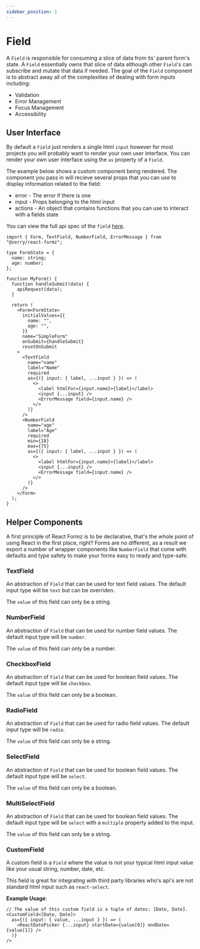 ```yaml
---
sidebar_position: 1
---
```


# Field

A `Field` is responsible for consuming a slice of data from its' parent form's state. A `Field` essentially _owns_ that slice of data
although other `Field`'s can subscribe and mutate that data if needed. The goal of the `Field` component is to abstract away all of the complexities of dealing with form inputs including:

- Validation
- Error Management
- Focus Management
- Accessibility

## User Interface

By default a `Field` just renders a single html `input` however for most projects you will probably want to render your own user interface. You can render your own user interface using the `as` property of a `Field`.

The example below shows a custom component being rendered. The component you pass in will recieve several props that you can use to display information related to the field:

- error - The error if there is one
- input - Props belonging to the html input
- actions - An object that contains functions that you can use to interact with a fields state

You can view the full api spec of the `field` [here](/docs/api/field).

```tsx
import { Form, TextField, NumberField, ErrorMessage } from "@zerry/react-formz";

type FormState = {
  name: string;
  age: number;
};

function MyForm() {
  function handleSubmit(data) {
    apiRequest(data);
  }

  return (
    <Form<FormState>
      initialValues={{
        name: "",
        age: "",
      }}
      name="SimpleForm"
      onSubmit={handleSubmit}
      resetOnSubmit
    >
      <TextField
        name="name"
        label="Name"
        required
        as={({ input: { label, ...input } }) => (
          <>
            <label htmlFor={input.name}>{label}</label>
            <input {...input} />
            <ErrorMessage field={input.name} />
          </>
        )}
      />
      <NumberField
        name="age"
        label="Age"
        required
        min={18}
        max={75}
        as={({ input: { label, ...input } }) => (
          <>
            <label htmlFor={input.name}>{label}</label>
            <input {...input} />
            <ErrorMessage field={input.name} />
          </>
        )}
      />
    </Form>
  );
}
```

## Helper Components

A first principle of React Formz is to be declarative, that's the whole point of using React in the first place, right?
Forms are no different, as a result we export a number of wrapper components like `NumberField` that come with defaults
and type safety to make your forms easy to ready and type-safe.

### TextField

An abstraction of `Field` that can be used for text field values. The default input type will be `text` but can be overriden.

The `value` of this field can only be a string.

### NumberField

An abstraction of `Field` that can be used for number field values. The default input type will be `number`.

The `value` of this field can only be a number.

### CheckboxField

An abstraction of `Field` that can be used for boolean field values. The default input type will be `checkbox`.

The `value` of this field can only be a boolean.

### RadioField

An abstraction of `Field` that can be used for radio field values. The default input type will be `radio`.

The `value` of this field can only be a string.

### SelectField

An abstraction of `Field` that can be used for boolean field values. The default input type will be `select`.

The `value` of this field can only be a boolean.

### MultiSelectField

An abstraction of `Field` that can be used for boolean field values. The default input type will be `select` with a `multiple` property
added to the input.

The `value` of this field can only be a string.

### CustomField

A custom field is a `Field` where the value is not your typical html input value like your usual string, number, date, etc.

This field is great for integrating with third party libraries who's api's are not standard html input such as `react-select`.

**Example Usage**:

```tsx
// The value of this custom field is a tuple of dates: [Date, Date].
<CustomField<[Date, Date]>
  as={({ input: { value, ...input } }) => (
    <ReactDatePicker {...input} startDate={value[0]} endDate={value[1]} />
  )}
/>
```
